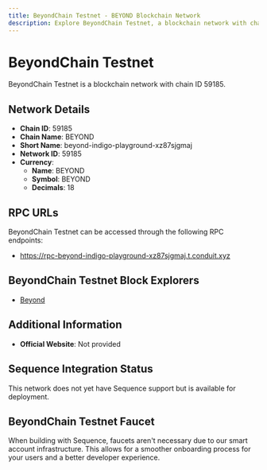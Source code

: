 ```yaml
--- 
title: BeyondChain Testnet - BEYOND Blockchain Network
description: Explore BeyondChain Testnet, a blockchain network with chain ID 59185. Learn about its native currency, BEYOND, and how to interact with the network.
---
```


# BeyondChain Testnet

BeyondChain Testnet is a blockchain network with chain ID 59185.

## Network Details

- **Chain ID**: 59185
- **Chain Name**: BEYOND
- **Short Name**: beyond-indigo-playground-xz87sjgmaj
- **Network ID**: 59185
- **Currency**: 
  - **Name**: BEYOND
  - **Symbol**: BEYOND
  - **Decimals**: 18

## RPC URLs

BeyondChain Testnet can be accessed through the following RPC endpoints:

- https://rpc-beyond-indigo-playground-xz87sjgmaj.t.conduit.xyz

## BeyondChain Testnet Block Explorers

- [Beyond](https://explorerl2new-beyond-indigo-playground-xz87sjgmaj.t.conduit.xyz)

## Additional Information

- **Official Website**: Not provided

## Sequence Integration Status

This network does not yet have Sequence support but is available for deployment.

## BeyondChain Testnet Faucet

When building with Sequence, faucets aren't necessary due to our smart account infrastructure. This allows for a smoother onboarding process for your users and a better developer experience.
